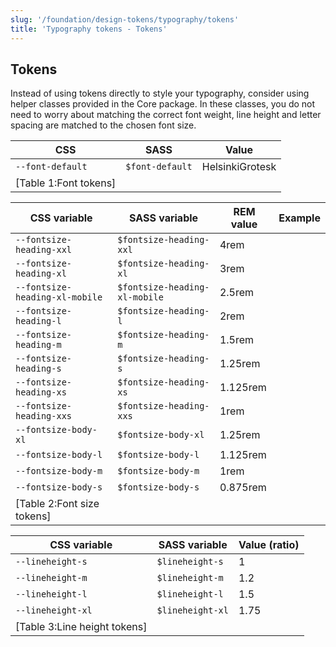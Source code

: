 ```yaml
---
slug: '/foundation/design-tokens/typography/tokens'
title: 'Typography tokens - Tokens'
---
```






## Tokens

<Notification label="Consider using helper classes" className="siteNotification">
  Instead of using tokens directly to style your typography, consider using <Link size="S" href="https://github.com/City-of-Helsinki/helsinki-design-system/tree/master/packages/core/src/utils/helpers.css" external>helper classes provided in the Core package</Link>. In these classes, you do not need to worry about matching the correct font weight, line height and letter spacing are matched to the chosen font size.
</Notification>

CSS                          | SASS                        | Value            |
---------------------------- | --------------------------- | ---------------- |
`--font-default`  | `$font-default`  | HelsinkiGrotesk  |
[Table 1:Font tokens]|   

CSS variable                   | SASS variable                 | REM value       | Example                                                  |
------------------------------ | ----------------------------- | --------------- | -------------------------------------------------------- |
`--fontsize-heading-xxl`       | `$fontsize-heading-xxl`       | 4rem            | <TextExample size="var(--fontsize-heading-xxl)" />       |
`--fontsize-heading-xl`        | `$fontsize-heading-xl`        | 3rem            | <TextExample size="var(--fontsize-heading-xl)" />        |
`--fontsize-heading-xl-mobile` | `$fontsize-heading-xl-mobile` | 2.5rem          | <TextExample size="var(--fontsize-heading-xl-mobile)" /> |
`--fontsize-heading-l`         | `$fontsize-heading-l`         | 2rem            | <TextExample size="var(--fontsize-heading-l)" />         |
`--fontsize-heading-m`         | `$fontsize-heading-m`         | 1.5rem          | <TextExample size="var(--fontsize-heading-m)" />         |
`--fontsize-heading-s`         | `$fontsize-heading-s`         | 1.25rem         | <TextExample size="var(--fontsize-heading-s)" />         |
`--fontsize-heading-xs`        | `$fontsize-heading-xs`        | 1.125rem        | <TextExample size="var(--fontsize-heading-xs)" />        |
`--fontsize-heading-xxs`       | `$fontsize-heading-xxs`       | 1rem            | <TextExample size="var(--fontsize-heading-xxs)" />       |
`--fontsize-body-xl`           | `$fontsize-body-xl`           | 1.25rem         | <TextExample size="var(--fontsize-body-xl)" />           |
`--fontsize-body-l`            | `$fontsize-body-l`            | 1.125rem        | <TextExample size="var(--fontsize-body-l)" />            |
`--fontsize-body-m`            | `$fontsize-body-m`            | 1rem            | <TextExample size="var(--fontsize-body-m)" />            |
`--fontsize-body-s`            | `$fontsize-body-s`            | 0.875rem        | <TextExample size="var(--fontsize-body-s)" />            |
[Table 2:Font size tokens]|

CSS variable                  | SASS variable               | Value (ratio)    |
----------------------------- | --------------------------- | ---------------- |
`--lineheight-s`   | `$lineheight-s`  | 1                |
`--lineheight-m`   | `$lineheight-m`  | 1.2              |
`--lineheight-l`   | `$lineheight-l`  | 1.5              |
`--lineheight-xl`  | `$lineheight-xl` | 1.75             |
[Table 3:Line height tokens]|

